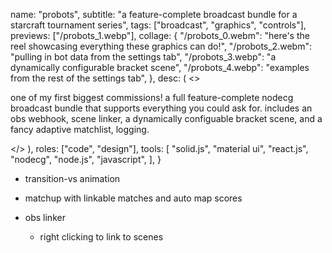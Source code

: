   name: "probots",
  subtitle:
    "a feature-complete broadcast bundle for a starcraft tournament series",
  tags: ["broadcast", "graphics", "controls"],
  previews: ["/probots_1.webp"],
  collage: {
    "/probots_0.webm":
      "here's the reel showcasing everything these graphics can do!",
    "/probots_2.webm": "pulling in bot data from the settings tab",
    "/probots_3.webp": "a dynamically configurable bracket scene",
    "/probots_4.webp": "examples from the rest of the settings tab",
  },
  desc: (
    <>
      <p>
        one of my first biggest commissions! a full feature-complete nodecg
        broadcast bundle that supports everything you could ask for. includes an
        obs webhook, scene linker, a dynamically configuable bracket scene, and
        a fancy adaptive matchlist, logging.
      </p>
    </>
  ),
  roles: ["code", "design"],
  tools: [
    "solid.js",
    "material ui",
    "react.js",
    "nodecg",
    "node.js",
    "javascript",
  ],
}

- transition-vs animation

- matchup with linkable matches and auto map scores
- obs linker
  - right clicking to link to scenes
